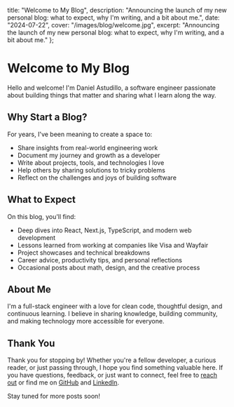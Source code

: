   title: "Welcome to My Blog",
  description: "Announcing the launch of my new personal blog: what to expect, why I'm writing, and a bit about me.",
  date: "2024-07-22",
  cover: "/images/blog/welcome.jpg",
  excerpt: "Announcing the launch of my new personal blog: what to expect, why I'm writing, and a bit about me."
};

# Welcome to My Blog

Hello and welcome! I'm Daniel Astudillo, a software engineer passionate about building things that matter and sharing what I learn along the way.

## Why Start a Blog?

For years, I've been meaning to create a space to:

- Share insights from real-world engineering work
- Document my journey and growth as a developer
- Write about projects, tools, and technologies I love
- Help others by sharing solutions to tricky problems
- Reflect on the challenges and joys of building software

## What to Expect

On this blog, you'll find:

- Deep dives into React, Next.js, TypeScript, and modern web development
- Lessons learned from working at companies like Visa and Wayfair
- Project showcases and technical breakdowns
- Career advice, productivity tips, and personal reflections
- Occasional posts about math, design, and the creative process

## About Me

I'm a full-stack engineer with a love for clean code, thoughtful design, and continuous learning. I believe in sharing knowledge, building community, and making technology more accessible for everyone.

## Thank You

Thank you for stopping by! Whether you're a fellow developer, a curious reader, or just passing through, I hope you find something valuable here. If you have questions, feedback, or just want to connect, feel free to [reach out](/contact) or find me on [GitHub](https://github.com/D-Astudillo-ASC) and [LinkedIn](https://linkedin.com/in/daniel-m-astudillo).

Stay tuned for more posts soon! 